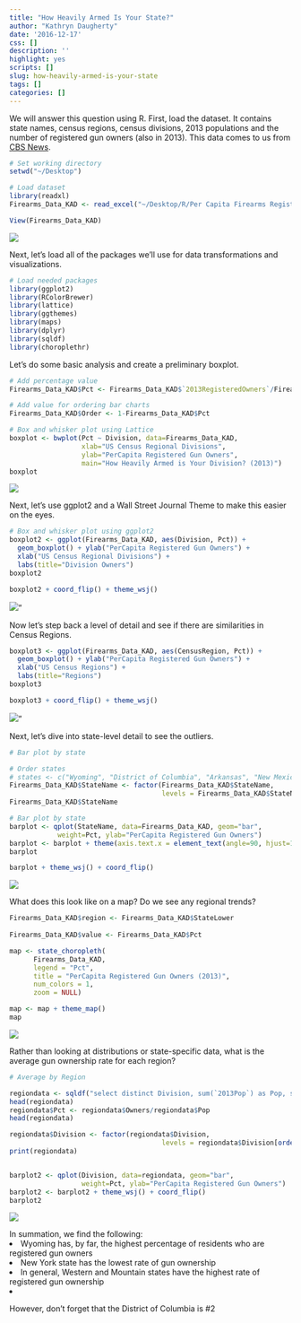 ```yaml
---
title: "How Heavily Armed Is Your State?"
author: "Kathryn Daugherty"
date: '2016-12-17'
css: []
description: ''
highlight: yes
scripts: []
slug: how-heavily-armed-is-your-state
tags: []
categories: []
---
```


We will answer this question using R.  First, load the dataset. It contains state names, census regions, census divisions, 2013 populations and the number of registered gun owners (also in 2013).  This data comes to us from <a href="http://www.cbsnews.com/pictures/most-heavily-armed-states-in-america/">CBS News</a>.

```r
# Set working directory
setwd("~/Desktop")

# Load dataset
library(readxl)
Firearms_Data_KAD <- read_excel("~/Desktop/R/Per Capita Firearms Registered/Firearms_Data_KAD.xlsx")

View(Firearms_Data_KAD)
```
<img src="/post/2016-12-17-how-heavily-armed-is-your-state_files/Firearms_Data_KAD.png">


Next, let's load all of the packages we'll use for data transformations and visualizations.

```r
# Load needed packages
library(ggplot2)
library(RColorBrewer)
library(lattice)
library(ggthemes)
library(maps)
library(dplyr)
library(sqldf)
library(choroplethr)
```

Let's do some basic analysis and create a preliminary boxplot.

```r
# Add percentage value
Firearms_Data_KAD$Pct <- Firearms_Data_KAD$`2013RegisteredOwners`/Firearms_Data_KAD$`2013Pop`

# Add value for ordering bar charts
Firearms_Data_KAD$Order <- 1-Firearms_Data_KAD$Pct

# Box and whisker plot using Lattice
boxplot <- bwplot(Pct ~ Division, data=Firearms_Data_KAD,
                  xlab="US Census Regional Divisions",
                  ylab="PerCapita Registered Gun Owners",
                  main="How Heavily Armed is Your Division? (2013)")
boxplot
```

<img src="/post/2016-12-17-how-heavily-armed-is-your-state_files/Rplot.png">

Next, let's use ggplot2 and a Wall Street Journal Theme to make this easier on the eyes.

```r
# Box and whisker plot using ggplot2
boxplot2 <- ggplot(Firearms_Data_KAD, aes(Division, Pct)) +
  geom_boxplot() + ylab("PerCapita Registered Gun Owners") +
  xlab("US Census Regional Divisions") + 
  labs(title="Division Owners")
boxplot2

boxplot2 + coord_flip() + theme_wsj()
```

<img src="/post/2016-12-17-how-heavily-armed-is-your-state_files/WSJ.png">"

Now let's step back a level of detail and see if there are similarities in Census Regions.

```r
boxplot3 <- ggplot(Firearms_Data_KAD, aes(CensusRegion, Pct)) +
  geom_boxplot() + ylab("PerCapita Registered Gun Owners") +
  xlab("US Census Regions") + 
  labs(title="Regions")
boxplot3

boxplot3 + coord_flip() + theme_wsj()
```

<img src="/post/2016-12-17-how-heavily-armed-is-your-state_files/Regions.png">"

Next, let's dive into state-level detail to see the outliers.

```r
# Bar plot by state

# Order states
# states <- c("Wyoming", "District of Columbia", "Arkansas", "New Mexico", "Virginia", "Idaho", "Alabama", "Nevada", "Alaska", "Louisiana", "Pennsylvania", "Maryland", "New Hampshire", "Georgia", "Indiana", "Kentucky", "Utah", "Texas", "Oklahoma", "Colorado", "South Carolina", "South Dakota", "Ohio", "Oregon", "Connecticut", "Montana", "Tennessee", "North Carolina", "Kansas", "Florida", "Minnesota", "North Dakota", "Arizona", "West Virginia", "Illinois", "Maine", "Washington", "Missouri", "Wisconsin", "California", "Nebraska", "Mississippi", "Vermont", "Iowa", "New Jersey", "Hawaii", "Massachusetts", "Michigan", "Delaware", "Rhode Island", "New York")
Firearms_Data_KAD$StateName <- factor(Firearms_Data_KAD$StateName, 
                                      levels = Firearms_Data_KAD$StateName[order(Firearms_Data_KAD$Pct)])
Firearms_Data_KAD$StateName

# Bar plot by state
barplot <- qplot(StateName, data=Firearms_Data_KAD, geom="bar",
            weight=Pct, ylab="PerCapita Registered Gun Owners") 
barplot <- barplot + theme(axis.text.x = element_text(angle=90, hjust=1))
barplot

barplot + theme_wsj() + coord_flip()
```

<img src="/post/2016-12-17-how-heavily-armed-is-your-state_files/state_bars.png">

What does this look like on a map?  Do we see any regional trends?

```r
Firearms_Data_KAD$region <- Firearms_Data_KAD$StateLower
  
Firearms_Data_KAD$value <- Firearms_Data_KAD$Pct

map <- state_choropleth(
      Firearms_Data_KAD,
      legend = "Pct",
      title = "PerCapita Registered Gun Owners (2013)",
      num_colors = 1,
      zoom = NULL)

map <- map + theme_map()
map
```

<img src="post/2016-12-17-how-heavily-armed-is-your-state_files/map1.png">

Rather than looking at distributions or state-specific data, what is the average gun ownership rate for each region?

```r
# Average by Region

regiondata <- sqldf("select distinct Division, sum(`2013Pop`) as Pop, sum(`2013RegisteredOwners`) as Owners  from Firearms_Data_KAD group by Division")
head(regiondata)
regiondata$Pct <- regiondata$Owners/regiondata$Pop
head(regiondata)

regiondata$Division <- factor(regiondata$Division, 
                                      levels = regiondata$Division[order(regiondata$Pct)])
print(regiondata)


barplot2 <- qplot(Division, data=regiondata, geom="bar",
                  weight=Pct, ylab="PerCapita Registered Gun Owners")
barplot2 <- barplot2 + theme_wsj() + coord_flip()
barplot2
```

<img src="post/2016-12-17-how-heavily-armed-is-your-state_files/regional.png">

In summation, we find the following:
<li>Wyoming has, by far, the highest percentage of residents who are registered gun owners
<li>New York state has the lowest rate of gun ownership
<li>In general, Western and Mountain states have the highest rate of registered gun ownership
<li>However, don't forget that the District of Columbia is #2

